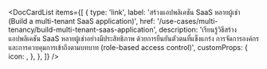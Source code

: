 
<DocCardList
  items={[
    {
      type: 'link',
      label: 'สร้างแอปพลิเคชัน SaaS หลายผู้เช่า (Build a multi-tenant SaaS application)',
      href: '/use-cases/multi-tenancy/build-multi-tenant-saas-application',
      description:
        'เรียนรู้วิธีสร้างแอปพลิเคชัน SaaS หลายผู้เช่าอย่างมีประสิทธิภาพ ด้วยการยืนยันตัวตนที่แข็งแกร่ง การจัดการองค์กร และการควบคุมการเข้าถึงตามบทบาท (role-based access control)',
      customProps: {
        icon: <OrganizationIcon />,
      },
    },
  ]}
/>
